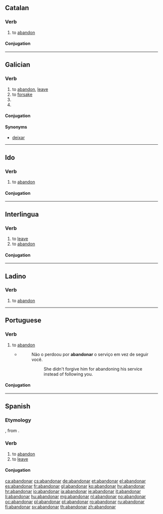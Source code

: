 ==Catalan==

===Verb===
{{ca-verb|ar|abandon}}

# to [[abandon]]

====Conjugation====
{{ca-conj-ar|abandon}}

----

==Galician==

===Verb===
{{gl-verb|abandon|ar}}

# to [[abandon]], [[leave]]
# to [[forsake]]
# {{conjugation of|[[abandonar#Galician|abandonar]]||1|and|3|s|fut|sub|lang=gl}}
# {{conjugation of|[[abandonar#Galician|abandonar]]||1|and|3|s|personal|inf|lang=gl}}

====Conjugation====
{{gl-conj-ar|abandon}}

====Synonyms====
* {{sense|to leave}} [[deixar]]

----

==Ido==

===Verb===
{{io-verb|abandon}}

# {{transitive|lang=io}} to [[abandon]]

====Conjugation====
{{io-conj|abandon}}

----

==Interlingua==

===Verb===
{{ia-verb|ar}}

# to [[leave]] {{gloss|depart from}}
# to [[abandon]]

====Conjugation====
{{ia-conj|abandon|ar}}

----

==Ladino==

===Verb===
{{lad-verb|l}}

# to [[abandon]]

----

==Portuguese==

===Verb===
{{pt-verb|abandon|ar}}

# to [[abandon]]
#* {{RQ:Harry Potter|5|pt-BR|page=75}}
#*:Não o perdoou por '''abandonar''' o serviço em vez de seguir você.
#*::She didn't forgive him for abandoning his service instead of following you.

====Conjugation====
{{pt-conj|abandon|ar}}

----

==Spanish==

===Etymology===
{{etyl|fr|es}} {{term|abandonner|lang=fr}}, from {{proto|Germanic|bannanan|lang=es}}.

===Verb===
{{es-verb|abandon|ar}}

# to [[abandon]]
# to [[leave]]

====Conjugation====
{{es-conj-ar|abandon}}

[[ca:abandonar]]
[[cs:abandonar]]
[[de:abandonar]]
[[et:abandonar]]
[[el:abandonar]]
[[es:abandonar]]
[[fr:abandonar]]
[[gl:abandonar]]
[[ko:abandonar]]
[[hy:abandonar]]
[[hr:abandonar]]
[[io:abandonar]]
[[ia:abandonar]]
[[ie:abandonar]]
[[it:abandonar]]
[[li:abandonar]]
[[hu:abandonar]]
[[mg:abandonar]]
[[nl:abandonar]]
[[no:abandonar]]
[[oc:abandonar]]
[[pl:abandonar]]
[[pt:abandonar]]
[[ro:abandonar]]
[[ru:abandonar]]
[[fi:abandonar]]
[[sv:abandonar]]
[[th:abandonar]]
[[zh:abandonar]]